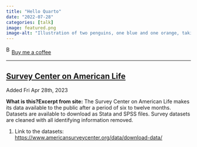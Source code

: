 ```yaml
---
title: "Hello Quarto"
date: "2022-07-28"
categories: [talk]
image: featured.png
image-alt: "Illustration of two penguins, one blue and one orange, taking a selfie with a selfie stick. The moon in the background looks like the Quarto logo."
---
```



<link href="https://fonts.googleapis.com/css?family=Cookie" rel="stylesheet"><a class="bmc-button" target="_blank" href="https://www.buymeacoffee.com/JoscelinRocha">![Buy me a coffee](https://cdn.buymeacoffee.com/buttons/bmc-new-btn-logo.svg){alt="Buy me a coffee" width="15" height="21"}Buy me a coffee</a>

------------------------------------------------------------------------


## [Survey Center on American Life](https://www.americansurveycenter.org/data/download-data/)

Added Fri Apr 28th, 2023

**What is this?****Excerpt from site:** The Survey Center on American Life makes its data available to the public after a period of six to twelve months.
Datasets are available to download as Stata and SPSS files.
Survey datasets are cleaned with all identifying information removed.

1.  Link to the datasets: <https://www.americansurveycenter.org/data/download-data/>